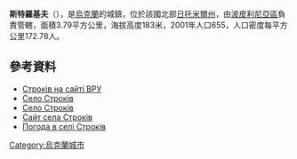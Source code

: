{{coord|49|51|30|N|29|34|57|E|scale:30000|display=title}}

'''斯特羅基夫'''（{{lang-uk|Строків}}），是[[烏克蘭|烏克蘭]]的城鎮，位於該國北部[[日托米爾州|日托米爾州]]，由[[波皮利尼亞區|波皮利尼亞區]]負責管轄，面積3.79平方公里，海拔高度183米，2001年人口655，人口密度每平方公里172.78人。

==參考資料==
*[http://gska2.rada.gov.ua/pls/z7502/A005?rf7571=10469 Строків на сайті ВРУ]{{dead link|date=2017年12月 |bot=InternetArchiveBot |fix-attempted=yes }}
* [http://www.strokiv.narod.ru Село Строків] {{Wayback|url=http://www.strokiv.narod.ru/ |date=20161029104130 }}
* [http://www.strokiv.narod.ru/pages/perschi_poselennja.html Село Строків] {{Wayback|url=http://www.strokiv.narod.ru/pages/perschi_poselennja.html |date=20161029104150 }}
* [https://web.archive.org/web/20160304110150/http://www.strokiv.esy.es/ Сайт села Строків]
* [http://weather.in.ua/ua/zhitomirskaja/25403 Погода в селі Строків] {{Wayback|url=http://weather.in.ua/ua/zhitomirskaja/25403 |date=20161031032923 }}

{{Ukraine-geo-stub}}
[[Category:烏克蘭城市|Category:烏克蘭城市]]